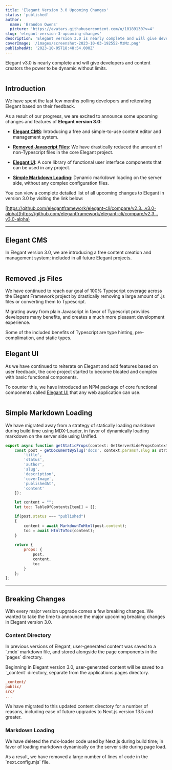 ```yaml
---
title: 'Elegant Version 3.0 Upcoming Changes'
status: 'published'
author:
  name: 'Brandon Owens'
  picture: 'https://avatars.githubusercontent.com/u/10189130?v=4'
slug: 'elegant-version-3-upcoming-changes'
description: 'Elegant version 3.0 is nearly complete and will give developers and content creators the power to be dynamic without any limits.'
coverImage: '/images/screenshot-2023-10-03-192552-MzMz.png'
publishedAt: '2023-10-05T18:48:54.000Z'
---
```


Elegant v3.0 is nearly complete and will give developers and content creators the power to be dynamic without limits.



<div class="my-8 shadow-xl"><img class="rounded-xl" src="/images/screenshot-2023-10-03-192552-k2OT.png" alt=""></div>



## Introduction

We have spent the last few months polling developers and reiterating Elegant based on their feedback. <br>

As a result of our progress, we are excited to announce some upcoming changes and features of **Elegant version 3.0**:

- [**Elegant CMS**](#elegant-cms): Introducing a free and simple-to-use content editor and management system.

- [**Removed Javascript Files**](#removed-js-files): We have drastically reduced the amount of non-Typescript files in the core Elegant project.

- [**Elegant UI**](#elegant-ui): A core library of functional user interface components that can be used in any project.

- [**Simple Markdown Loading**](#simple-markdown-loading): Dynamic markdown loading on the server side, without any complex configuration files.

You can view a complete detailed list of all upcoming changes to Elegant in version 3.0 by visiting the link below:

[https://github.com/elegantframework/elegant-cli/compare/v2.3…v3.0-alpha](https://github.com/elegantframework/elegant-cli/compare/v2.3…v3.0-alpha)



---



## Elegant CMS

In Elegant version 3.0, we are introducing a free content creation and management system; included in all future Elegant projects.



<div class="my-8 shadow-xl"><img class="rounded-xl" src="/images/screenshot-2023-10-04-201526-AzNT.png" alt=""></div>



## Removed .js Files

We have continued to reach our goal of 100% Typescript coverage across the Elegant Framework project by drastically removing a large amount of .js files or converting them to Typescript.

Migrating away from plain Javascript in favor of Typescript provides developers many benefits, and creates a much more pleasant development experience.

Some of the included benefits of Typescript are type hinting, pre-complimation, and static types.



## Elegant UI

As we have continued to reiterate on Elegant and add features based on user feedback, the core project started to become bloated and complex with basic functional components.

To counter this, we have introduced an NPM package of core functional components called [Elegant UI](https://www.npmjs.com/package/@brandonowens/elegant-ui) that any web application can use.



<div class="my-8 shadow-xl"><img class="rounded-xl" src="/images/screenshot-2023-10-04-201340-A1Mz.png" alt=""></div>



## Simple Markdown Loading

We have migrated away from a strategy of statically loading markdown during build time using MDX-Loader, in favor of dynamically loading markdown on the server side using Unified.

```javascript
export async function getStaticProps(context: GetServerSidePropsContext) {
    const post = getDocumentBySlug('docs', context.params?.slug as string, [
        'title',
        'status',
        'author',
        'slug',
        'description',
        'coverImage',
        'publishedAt',
        'content'
    ]);

    let content = "";
    let toc: TableOfContentsItem[] = [];

    if(post.status === "published")
    {
        content = await MarkdownToHtml(post.content);
        toc = await HtmlToToc(content);
    }
    
    return {
        props: { 
            post,
            content,
            toc
        }
    };
};
```



---



## Breaking Changes

With every major version upgrade comes a few breaking changes. We wanted to take the time to announce the major upcoming breaking changes in Elegant version 3.0.

### Content Directory

In previous versions of Elegant, user-generated content was saved to a \`.mdx\` markdown file, and stored alongside the page components in the \`pages\` directory.

Beginning in Elegant version 3.0, user-generated content will be saved to a \`\_content\` directory, separate from the applications pages directory.

```ini
_content/
public/
src/
...
```

We have migrated to this updated content directory for a number of reasons, including ease of future upgrades to Next.js version 13.5 and greater.

### Markdown Loading

We have deleted the mdx-loader code used by Next.js during build time; in favor of loading markdown dynamically on the server side during page load.

As a result, we have removed a large number of lines of code in the \`next.config.mjs\` file.

